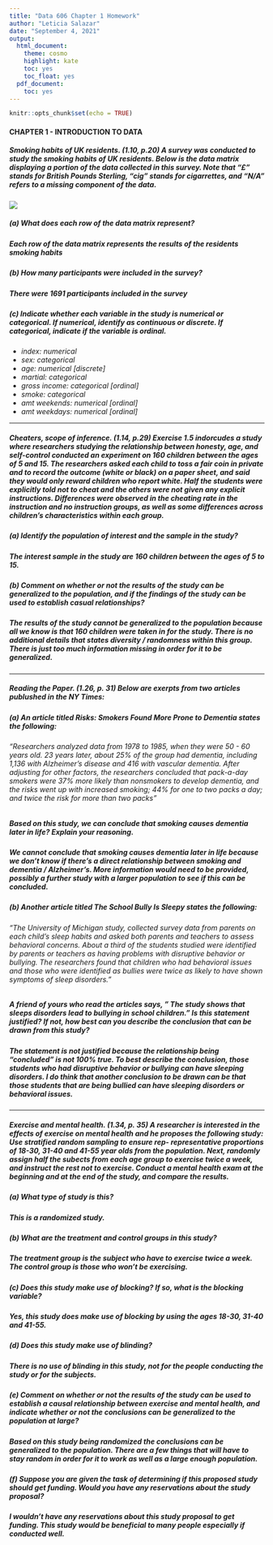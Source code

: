 ```yaml
---
title: "Data 606 Chapter 1 Homework"
author: "Leticia Salazar"
date: "September 4, 2021"
output:
  html_document:
    theme: cosmo
    highlight: kate
    toc: yes
    toc_float: yes
  pdf_document:
    toc: yes
---
```


```r
knitr::opts_chunk$set(echo = TRUE)
```

#### CHAPTER 1 - INTRODUCTION TO DATA

##### __Smoking habits of UK residents.__ (1.10, p.20) A survey was conducted to study the smoking habits of UK residents. Below is the data matrix displaying a portion of the data collected in this survey. Note that "£" stands for British Pounds Sterling, "cig" stands for cigarrettes, and "N/A" refers to a missing component of the data.

![](/Users/letiix3/Documents/Data Sciene MS Program/Data-606/Homework/Hwk1/Pictures/1.10_table.png)

##### __(a) What does each row of the data matrix represent?__
##### _Each row of the data matrix represents the results of the residents smoking habits_
##### __(b) How many participants were included in the survey?__
##### _There were 1691 participants included in the survey_
##### __(c) Indicate whether each variable in the study is numerical or categorical. If numerical, identify as continuous or discrete. If categorical, indicate if the variable is ordinal.__
* _index: numerical_
* _sex: categorical_
* _age: numerical [discrete]_
* _martial: categorical_
* _gross income: categorical [ordinal]_
* _smoke: categorical_
* _amt weekends: numerical [ordinal]_
* _amt weekdays: numerical [ordinal]_

***

##### __Cheaters, scope of inference.__ (1.14, p.29) Exercise 1.5 indorcudes a study where researchers studying the relationship between honesty, age, and self-control conducted an experiment on 160 children between the ages of 5 and 15. The researchers asked each child to toss a fair coin in private and to record the outcome (white or black) on a paper sheet, and said they would only reward children who report white. Half the students were explicitly told not to cheat and the others were not given any explicit instructions. Differences were observed in the cheating rate in the instruction and no instruction groups, as well as some differences across children's characteristics within each group. 

##### __(a) Identify the population of interest and the sample in the study?__
##### _The interest sample in the study are 160 children between the ages of 5 to 15._
##### __(b) Comment on whether or not the results of the study can be generalized to the population, and if the findings of the study can be used to establish casual relationships?__
##### _The results of the study cannot be generalized to the population because all we know is that 160 children were taken in for the study. There is no additional details that states diversity / randomness within this group. There is just too much information missing in order for it to be generalized._

***

##### __Reading the Paper.__ (1.26, p. 31) Below are exerpts from two articles publushed in the NY Times:

##### _(a) An article titled Risks: Smokers Found More Prone to Dementia states the following:_

###### _"Researchers analyzed data from 1978 to 1985, when they were 50 - 60 years old. 23 years later, about 25% of the group had dementia, including 1,136 with Alzheimer's disease and 416 with vascular dementia. After adjusting for other factors, the researchers concluded that pack-a-day smokers were 37% more likely than nonsmokers to develop dementia, and the risks went up with increased smoking; 44% for one to two packs a day; and twice the risk for more than two packs"_

##### __Based on this study, we can conclude that smoking causes dementia later in life? Explain your reasoning.__
##### _We cannot conclude that smoking causes dementia later in life because we don't know if there's a direct relationship between smoking and dementia / Alzheimer's. More information would need to be provided, possibly a further study with a larger population to see if this can be concluded._

##### _(b) Another article titled The School Bully Is Sleepy states the following:_
###### _"The University of Michigan study, collected survey data from parents on each child's sleep habits and asked both parents and teachers to assess behavioral concerns. About a third of the students studied were identified by parents or teachers as having problems with disruptive behavior or bullying. The researchers found that children who had behavioral issues and those who were identified as bullies were twice as likely to have shown symptoms of sleep disorders."_

##### __A friend of yours who read the articles says, " The study shows that sleeps disorders lead to bullying in school children." Is this statement justified? If not, how best can you describe the conclusion that can be drawn from this study?__
##### _The statement is not justified because the relationship being "concluded" is not 100% true. To best describe the conclusion, those students who had disruptive behavior or bullying can have sleeping disorders. I do think that another conclusion to be drawn can be that those students that are being bullied can have sleeping disorders or behavioral issues._
***

##### __Exercise and mental health.__ (1.34, p. 35) A researcher is interested in the effects of exercise on mental health and he proposes the following study: Use stratified random sampling to ensure rep- representative proportions of 18-30, 31-40 and 41-55 year olds from the population. Next, randomly assign half the subects from each age group to exercise twice a week, and instruct the rest not to exercise. Conduct a mental health exam at the beginning and at the end of the study, and compare the results.


##### __(a) What type of study is this?__
##### _This is a randomized study._
##### __(b) What are the treatment and control groups in this study?__
##### _The treatment group is the subject who have to exercise twice a week. The control group is those who won't be exercising._
##### __(c) Does this study make use of blocking? If so, what is the blocking variable?__
##### _Yes, this study does make use of blocking by using the ages 18-30, 31-40 and 41-55._
##### __(d) Does this study make use of blinding?__
##### _There is no use of blinding in this study, not for the people conducting the study or for the subjects._
##### __(e) Comment on whether or not the results of the study can be used to establish a causal relationship between exercise and mental health, and indicate whether or not the conclusions can be generalized to the population at large?__
##### _Based on this study being randomized the conclusions can be generalized to the population. There are a few things that will have to stay random in order for it to work as well as a large enough population._
##### __(f) Suppose you are given the task of determining if this proposed study should get funding. Would you have any reservations about the study proposal?__
##### _I wouldn't have any reservations about this study proposal to get funding. This study would be beneficial to many people especially if conducted well._